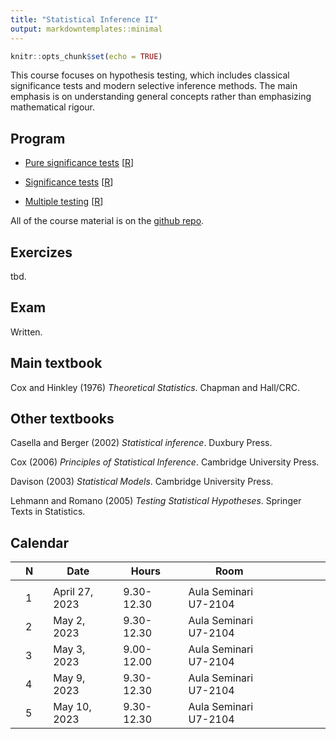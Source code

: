 ```yaml
---
title: "Statistical Inference II"
output: markdowntemplates::minimal
---
```


```r
knitr::opts_chunk$set(echo = TRUE)
```

This course focuses on hypothesis testing, which includes classical significance tests and modern selective inference methods. The main emphasis is on understanding general concepts rather than emphasizing mathematical rigour.




<!-- ## Program and resources -->

## Program

* [Pure significance tests]() [[R]()]

* [Significance tests]() [[R]()]

* [Multiple testing]() [[R]()]

All of the course material is on the 
[github repo](https://github.com/aldosolari/SI2).


<!-- ## Datasets -->

## Exercizes

tbd.

## Exam

Written. 

## Main textbook

Cox and Hinkley (1976) *Theoretical Statistics*. Chapman and Hall/CRC.

## Other textbooks

Casella and Berger (2002) *Statistical inference*. Duxbury Press.

Cox (2006) *Principles of Statistical Inference*. Cambridge University Press.

Davison (2003) *Statistical Models*. Cambridge University Press.

Lehmann and Romano (2005) *Testing Statistical Hypotheses*. Springer Texts in Statistics.


## Calendar

|| N || Date || Hours || Room || 
|-|-|-|-|-|-|-|-|-|-|-|-|-|
||  || ||  ||  || || || ||
|| 1 || April 27, 2023 || 9.30-12.30 || Aula Seminari U7-2104 ||
|| 2 || May 2, 2023 || 9.30-12.30 || Aula Seminari U7-2104 ||
|| 3 || May 3, 2023 || 9.00-12.00 || Aula Seminari U7-2104 ||
|| 4 || May 9, 2023 || 9.30-12.30 || Aula Seminari U7-2104 ||
|| 5 || May 10, 2023 || 9.30-12.30 || Aula Seminari U7-2104 ||


